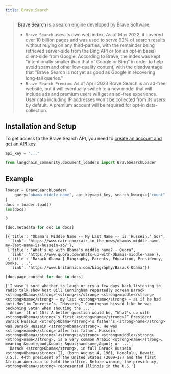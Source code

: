 ```yaml
---
title: Brave Search
---
```


>[Brave Search](https://en.wikipedia.org/wiki/Brave_Search) is a search engine developed by Brave Software.
>
> - `Brave Search` uses its own web index. As of May 2022, it covered over 10 billion pages and was used to serve 92%
> of search results without relying on any third-parties, with the remainder being retrieved
> server-side from the Bing API or (on an opt-in basis) client-side from Google. According
> to Brave, the index was kept "intentionally smaller than that of Google or Bing" in order to
> help avoid spam and other low-quality content, with the disadvantage that "Brave Search is
> not yet as good as Google in recovering long-tail queries."
>- `Brave Search Premium`: As of April 2023 Brave Search is an ad-free website, but it will
> eventually switch to a new model that will include ads and premium users will get an ad-free experience.
> User data including IP addresses won't be collected from its users by default. A premium account
> will be required for opt-in data-collection.

## Installation and Setup

To get access to the Brave Search API, you need to [create an account and get an API key](https://api.search.brave.com/app/dashboard).

```python
api_key = "..."
```

```python
from langchain_community.document_loaders import BraveSearchLoader
```

## Example

```python
loader = BraveSearchLoader(
    query="obama middle name", api_key=api_key, search_kwargs={"count": 3}
)
docs = loader.load()
len(docs)
```

```output
3
```

```python
[doc.metadata for doc in docs]
```

```output
[{'title': "Obama's Middle Name -- My Last Name -- is 'Hussein.' So?",
  'link': 'https://www.cair.com/cair_in_the_news/obamas-middle-name-my-last-name-is-hussein-so/'},
 {'title': "What's up with Obama's middle name? - Quora",
  'link': 'https://www.quora.com/Whats-up-with-Obamas-middle-name'},
 {'title': 'Barack Obama | Biography, Parents, Education, Presidency, Books, ...',
  'link': 'https://www.britannica.com/biography/Barack-Obama'}]
```

```python
[doc.page_content for doc in docs]
```

```output
['I wasn’t sure whether to laugh or cry a few days back listening to radio talk show host Bill Cunningham repeatedly scream Barack <strong>Obama</strong>’<strong>s</strong> <strong>middle</strong> <strong>name</strong> — my last <strong>name</strong> — as if he had anti-Muslim Tourette’s. “Hussein,” Cunningham hissed like he was beckoning Satan when shouting the ...',
 'Answer (1 of 15): A better question would be, “What’s up with <strong>Obama</strong>’s first <strong>name</strong>?” President Barack Hussein <strong>Obama</strong>’s father’s <strong>name</strong> was Barack Hussein <strong>Obama</strong>. He was <strong>named</strong> after his father. Hussein, <strong>Obama</strong>’<strong>s</strong> <strong>middle</strong> <strong>name</strong>, is a very common Arabic <strong>name</strong>, meaning &quot;good,&quot; &quot;handsome,&quot; or ...',
 'Barack <strong>Obama</strong>, in full Barack Hussein <strong>Obama</strong> II, (born August 4, 1961, Honolulu, Hawaii, U.S.), 44th president of the United States (2009–17) and the first African American to hold the office. Before winning the presidency, <strong>Obama</strong> represented Illinois in the U.S.']
```

```python

```
